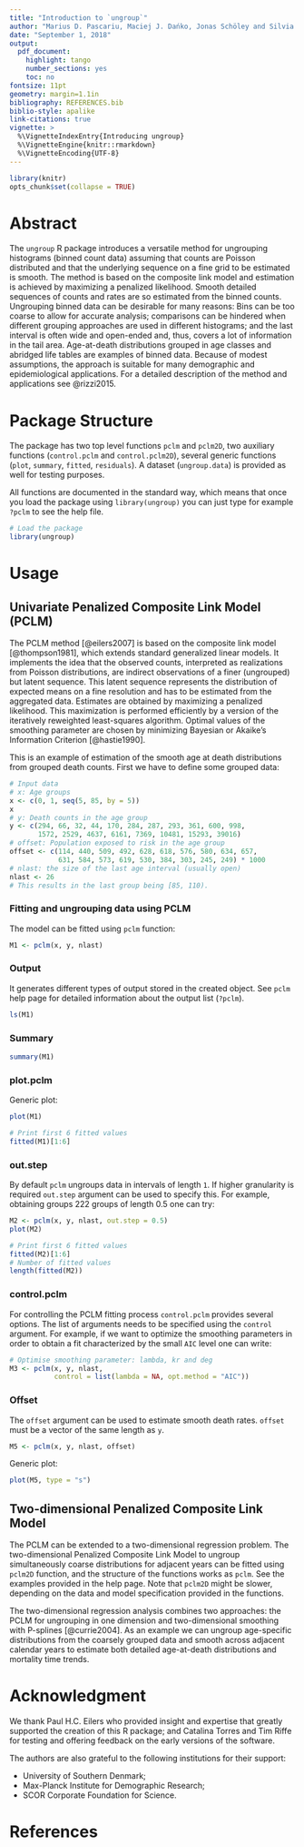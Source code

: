 ---
title: "Introduction to `ungroup`"
author: "Marius D. Pascariu, Maciej J. Dańko, Jonas Schöley and Silvia Rizzi"
date: "September 1, 2018"
output:
  pdf_document:
    highlight: tango
    number_sections: yes
    toc: no
fontsize: 11pt
geometry: margin=1.1in
bibliography: REFERENCES.bib
biblio-style: apalike
link-citations: true
vignette: >
  %\VignetteIndexEntry{Introducing ungroup} 
  %\VignetteEngine{knitr::rmarkdown} 
  %\VignetteEncoding{UTF-8}
---

```{r setup, include=FALSE}
library(knitr)
opts_chunk$set(collapse = TRUE)
```

# Abstract

The `ungroup` R package introduces a versatile method for ungrouping histograms (binned count data) assuming that counts are Poisson distributed and that the underlying sequence on a fine grid to be estimated is smooth. The method is based on the composite link model and estimation is achieved by maximizing a penalized likelihood. Smooth detailed sequences of counts and rates are so estimated from the binned counts. Ungrouping binned data can be desirable for many reasons: Bins can be too coarse to allow for accurate analysis; comparisons can be hindered when different grouping approaches are used in different histograms; and the last interval is often wide and open-ended and, thus, covers a lot of information in the tail area. Age-at-death distributions grouped in age classes and abridged life tables are examples of binned data. Because of modest assumptions, the approach is suitable for many demographic and epidemiological applications. For a detailed description of the method and applications see @rizzi2015.

# Package Structure  
The package has two top level functions `pclm` and `pclm2D`, two auxiliary functions (`control.pclm` and `control.pclm2D`), several generic functions (`plot`, `summary`, `fitted`, `residuals`). A dataset (`ungroup.data`) is provided as well for testing purposes.

All functions are documented in the standard way, which means that once you load the package using `library(ungroup)` you can just type for example `?pclm` to see the help file.


```{r}
# Load the package
library(ungroup)
```

# Usage
## Univariate Penalized Composite Link Model (PCLM)

The PCLM method [@eilers2007] is based on the composite link model [@thompson1981], which extends standard generalized linear models. It implements the idea that the observed counts, interpreted as realizations from Poisson distributions, are indirect observations of a finer (ungrouped) but latent sequence. This latent sequence represents the distribution of expected means on a fine resolution and has to be estimated from the aggregated data. Estimates are obtained by maximizing a penalized likelihood. This maximization is performed efficiently by a version of the iteratively reweighted least-squares algorithm. Optimal values of the smoothing parameter are chosen by minimizing Bayesian or Akaike's Information Criterion [@hastie1990].

This is an example of estimation of the smooth age at death distributions from grouped death counts. First we have to define some grouped data:

```{r}
# Input data  
# x: Age groups
x <- c(0, 1, seq(5, 85, by = 5))
x
# y: Death counts in the age group
y <- c(294, 66, 32, 44, 170, 284, 287, 293, 361, 600, 998,  
       1572, 2529, 4637, 6161, 7369, 10481, 15293, 39016)
# offset: Population exposed to risk in the age group
offset <- c(114, 440, 509, 492, 628, 618, 576, 580, 634, 657, 
            631, 584, 573, 619, 530, 384, 303, 245, 249) * 1000
# nlast: the size of the last age interval (usually open)
nlast <- 26
# This results in the last group being [85, 110).
```

### Fitting and ungrouping data using PCLM
The model can be fitted using `pclm` function:
```{r, message=FALSE, results='hide'}
M1 <- pclm(x, y, nlast)
```

### Output
It generates different types of output stored in the created object. See `pclm` help page for detailed information about the output list (`?pclm`). 
```{r}
ls(M1)
```

### Summary
```{r}
summary(M1)
```

### plot.pclm
Generic plot:
```{r, fig.align='center', fig.asp=0.8, out.width = '60%'}
plot(M1)

# Print first 6 fitted values
fitted(M1)[1:6]
```

### out.step

By default `pclm` ungroups data in intervals of length `1`. If higher granularity is required `out.step` argument can be used to specify this. For example, obtaining groups 222 groups of length 0.5 one can try: 

```{r, message=FALSE, results='hide', fig.align='center', fig.asp=0.8, out.width = '60%'}
M2 <- pclm(x, y, nlast, out.step = 0.5)
plot(M2)
```

```{r}
# Print first 6 fitted values
fitted(M2)[1:6]
# Number of fitted values
length(fitted(M2))
```

### control.pclm

For controlling the PCLM fitting process `control.pclm` provides several options. The list of arguments needs to be specified using the `control` argument. For example, if we want to optimize the smoothing parameters in order to obtain a fit characterized by the small `AIC` level one can write:

```{r, eval=FALSE}
# Optimise smoothing parameter: lambda, kr and deg
M3 <- pclm(x, y, nlast, 
           control = list(lambda = NA, opt.method = "AIC"))
```

### Offset
The `offset` argument can be used to estimate smooth death rates. `offset` must be a vector of the same length as `y`. 

```{r, message=FALSE, results='hide'}
M5 <- pclm(x, y, nlast, offset)
```

Generic plot:
```{r, fig.align='center', fig.asp=0.8, out.width = '60%'}
plot(M5, type = "s")
```


## Two-dimensional Penalized Composite Link Model 

The PCLM can be extended to a two-dimensional regression problem. The two-dimensional Penalized Composite Link Model to ungroup simultaneously coarse distributions for adjacent years can be fitted using `pclm2D` function, and the structure of the functions works as `pclm`. See the examples provided in the help page. Note that `pclm2D` might be slower, depending on the data and model specification provided in the functions.

The two-dimensional regression analysis combines two approaches: the PCLM for ungrouping in one dimension and two-dimensional smoothing with P-splines [@currie2004]. As an example we can ungroup age-specific distributions from the coarsely grouped data and smooth across adjacent calendar years to estimate both detailed age-at-death distributions and mortality time trends.

# Acknowledgment
We thank Paul H.C. Eilers who provided insight and expertise that greatly supported the creation of this R package; and Catalina Torres and Tim Riffe for testing and offering feedback on the early versions of the software. 

The authors are also grateful to the following institutions for their support:

 * University of Southern Denmark;
 * Max-Planck Institute for Demographic Research;
 * SCOR Corporate Foundation for Science.

# References


